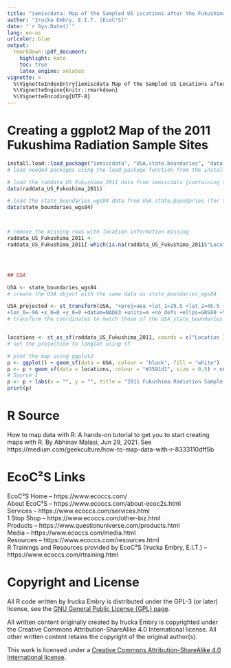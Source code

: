 ```yaml
---
title: "iemiscdata: Map of the Sampled US Locations after the Fukushima Power Plant Explosions in 2011"
author: "Irucka Embry, E.I.T. (EcoC²S)"
date: "`r Sys.Date()`"
lang: en-us
urlcolor: blue
output:
  rmarkdown::pdf_document:
    highlight: kate
    toc: true
    latex_engine: xelatex
vignette: >
  %\VignetteIndexEntry{iemiscdata Map of the Sampled US Locations after the Fukushima Power Plant Explosions in 2011}
  %\VignetteEngine{knitr::rmarkdown}
  %\VignetteEncoding{UTF-8}
---
```


\bigskip

# Creating a ggplot2 Map of the 2011 Fukushima Radiation Sample Sites

```r
install.load::load_package("iemiscdata", "USA.state.boundaries", "data.table", "ggplot2", "sf")
# load needed packages using the load_package function from the install.load package (it is assumed that you have already installed these packages)

# load the raddata_US_Fukushima_2011 data from iemiscdata {containing the US EPA Envirofacts RadNet (Radiation in the US)}
data(raddata_US_Fukushima_2011)

# load the state_boundaries_wgs84 data from USA.state.boundaries (for the US map)
data(state_boundaries_wgs84)



# remove the missing rows with location information missing
raddata_US_Fukushima_2011 <-
raddata_US_Fukushima_2011[-which(is.na(raddata_US_Fukushima_2011$"Location 1 (Longitude)") | is.na(raddata_US_Fukushima_2011$"Location 1 (Latitude)")), ]




## USA

USA <- state_boundaries_wgs84
# create the USA object with the same data as state_boundaries_wgs84

USA_projected <- st_transform(USA, "+proj=aea +lat_1=29.5 +lat_2=45.5 +lat_0=23
+lon_0=-96 +x_0=0 +y_0=0 +datum=NAD83 +units=m +no_defs +ellps=GRS80 +towgs84=0,0,0")
# transform the coordinates to match those of the USA_state_boundaries_map data from USA.state.boundaries.data (formerly in USA.state.boundaries)


locations <- st_as_sf(raddata_US_Fukushima_2011, coords = c("Location 1 (Longitude)", "Location 1 (Latitude)"), crs = "+proj=longlat +datum=WGS84 +ellps=WGS84")
# set the projection to longlat using sf

# plot the map using ggplot2
p <- ggplot() + geom_sf(data = USA, colour = "black", fill = "white")
p <- p + geom_sf(data = locations, colour = "#3591d1", size = 0.5) + coord_sf(xlim = c(-60, -170), ylim = c(0, 80), expand = FALSE)
# Source 1
p <- p + labs(x = "", y = "", title = "2011 Fukushima Radiation Sample Locations within the USA")
print(p)
```

\bigskip
\bigskip

# R Source

How to map data with R: A hands-on tutorial to get you to start creating maps with R. By Abhinav Malasi, Jun 29, 2021. See https://medium.com/geekculture/how-to-map-data-with-r-8333110dff5b  

\bigskip
\bigskip

# EcoC²S Links

EcoC²S Home -- https://www.ecoccs.com/  
About EcoC²S -- https://www.ecoccs.com/about-ecoc2s.html  
Services -- https://www.ecoccs.com/services.html  
1 Stop Shop -- https://www.ecoccs.com/other-biz.html  
Products -- https://www.questionuniverse.com/products.html  
Media -- https://www.ecoccs.com/media.html  
Resources -- https://www.ecoccs.com/resources.html  
R Trainings and Resources provided by EcoC²S (Irucka Embry, E.I.T.) -- https://www.ecoccs.com/rtraining.html  

\bigskip
\bigskip

# Copyright and License

All R code written by Irucka Embry is distributed under the GPL-3 (or later) license, see the [GNU General Public License {GPL} page](https://www.gnu.org/licenses/gpl-3.0.html).  

All written content originally created by Irucka Embry is copyrighted under the Creative Commons Attribution-ShareAlike 4.0 International license. All other written content retains the copyright of the original author(s).  

This work is licensed under a [Creative Commons Attribution-ShareAlike 4.0 International license](https://creativecommons.org/licenses/by-sa/4.0/).  
